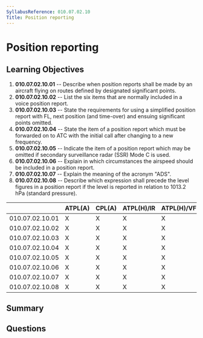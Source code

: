 ```yaml
---
SyllabusReference: 010.07.02.10
Title: Position reporting
---
```


# Position reporting

## Learning Objectives

1.  **010.07.02.10.01** -- Describe when position reports shall be made by an
    aircraft flying on routes defined by designated significant points.
2.  **010.07.02.10.02** -- List the six items that are normally included in a
    voice position report.
3.  **010.07.02.10.03** -- State the requirements for using a simplified position
    report with FL, next position (and time-over) and ensuing significant points
    omitted.
4.  **010.07.02.10.04** -- State the item of a position report which must be
    forwarded on to ATC with the initial call after changing to a new frequency.
5.  **010.07.02.10.05** -- Indicate the item of a position report which may be
    omitted if secondary surveillance radar (SSR) Mode C is used.
6.  **010.07.02.10.06** -- Explain in which circumstances the airspeed should be
    included in a position report.
7.  **010.07.02.10.07** -- Explain the meaning of the acronym "ADS".
8.  **010.07.02.10.08** -- Describe which expression shall precede the level
    figures in a position report if the level is reported in relation to 1013.2
    hPa (standard pressure).

|                 | ATPL(A) | CPL(A) | ATPL(H)/IR | ATPL(H)/VFR | CPL(H) | IR | CBIR(A) |
| --------------- | ------- | ------ | ---------- | ----------- | ------ | -- | ------- |
| 010.07.02.10.01 | X       | X      | X          | X           | X      | X  | X       |
| 010.07.02.10.02 | X       | X      | X          | X           | X      | X  | X       |
| 010.07.02.10.03 | X       | X      | X          | X           | X      | X  | X       |
| 010.07.02.10.04 | X       | X      | X          | X           | X      | X  | X       |
| 010.07.02.10.05 | X       | X      | X          | X           | X      | X  | X       |
| 010.07.02.10.06 | X       | X      | X          | X           | X      | X  |         |
| 010.07.02.10.07 | X       | X      | X          | X           | X      | X  |         |
| 010.07.02.10.08 | X       | X      | X          | X           | X      | X  |         |

## Summary

## Questions
